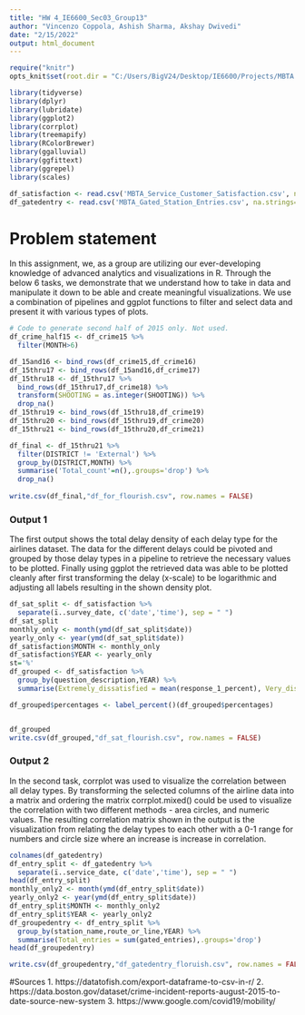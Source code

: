 ```yaml
---
title: "HW 4_IE6600_Sec03_Group13"
author: "Vincenzo Coppola, Ashish Sharma, Akshay Dwivedi"
date: "2/15/2022"
output: html_document
---
```


```r
require("knitr")
opts_knit$set(root.dir = "C:/Users/BigV24/Desktop/IE6600/Projects/MBTA Performance")
```

```r
library(tidyverse)
library(dplyr)
library(lubridate)
library(ggplot2)
library(corrplot)
library(treemapify)
library(RColorBrewer)
library(ggalluvial)
library(ggfittext)
library(ggrepel)
library(scales)
```

```r
df_satisfaction <- read.csv('MBTA_Service_Customer_Satisfaction.csv', na.strings="")
df_gatedentry <- read.csv('MBTA_Gated_Station_Entries.csv', na.strings="")
```

# Problem statement
In this assignment, we, as a group are utilizing our ever-developing  knowledge of advanced analytics and visualizations in R. Through the below 6 tasks, we demonstrate that we understand how to take in data and manipulate it down to be able and create meaningful visualizations. We use a combination of pipelines and ggplot functions to filter and select data and present it with various types of plots.

```r
# Code to generate second half of 2015 only. Not used.
df_crime_half15 <- df_crime15 %>% 
  filter(MONTH>6)

df_15and16 <- bind_rows(df_crime15,df_crime16)
df_15thru17 <- bind_rows(df_15and16,df_crime17)
df_15thru18 <- df_15thru17 %>% 
  bind_rows(df_15thru17,df_crime18) %>% 
  transform(SHOOTING = as.integer(SHOOTING)) %>% 
  drop_na()
df_15thru19 <- bind_rows(df_15thru18,df_crime19)
df_15thru20 <- bind_rows(df_15thru19,df_crime20)
df_15thru21 <- bind_rows(df_15thru20,df_crime21)

df_final <- df_15thru21 %>%
  filter(DISTRICT != 'External') %>% 
  group_by(DISTRICT,MONTH) %>% 
  summarise('Total_count'=n(),.groups='drop') %>% 
  drop_na()
  
write.csv(df_final,"df_for_flourish.csv", row.names = FALSE)
```

### Output 1
The first output shows the total delay density of each delay type for the airlines dataset. The data for the different delays could be pivoted and grouped by those delay types in a pipeline to retrieve the necessary values to be plotted. Finally using ggplot the retrieved data was able to be plotted cleanly after first transforming the delay (x-scale) to be logarithmic and adjusting all labels resulting in the shown density plot. 

```r
df_sat_split <- df_satisfaction %>% 
  separate(ï..survey_date, c('date','time'), sep = " ")
df_sat_split
monthly_only <- month(ymd(df_sat_split$date))
yearly_only <- year(ymd(df_sat_split$date))
df_satisfaction$MONTH <- monthly_only
df_satisfaction$YEAR <- yearly_only
st='%'
df_grouped <- df_satisfaction %>% 
  group_by(question_description,YEAR) %>% 
  summarise(Extremely_dissatisfied = mean(response_1_percent), Very_dissatisfied = mean(response_2_percent), Somewhat_dissatisfied = mean(response_3_percent), Neutral = mean(response_4_percent), Somewhat_satisfied = mean(response_5_percent), Very_satisfied = mean(response_6_percent), Extremely_satisfied= mean(response_7_percent),.groups='drop') %>% pivot_longer(c(Extremely_dissatisfied:Extremely_satisfied),names_to = "responses",values_to = 'percentages')

df_grouped$percentages <- label_percent()(df_grouped$percentages)


df_grouped
write.csv(df_grouped,"df_sat_flourish.csv", row.names = FALSE)
```

### Output 2
In the second task, corrplot was used to visualize the correlation between all delay types. By transforming the selected columns of the airline data into a matrix and ordering the matrix corrplot.mixed() could be used to visualize the correlation with two different methods - area circles, and numeric values. The resulting correlation matrix shown in the output is the visualization from relating the delay types to each other with a 0-1 range for numbers and circle size where an increase is increase in correlation.

```r
colnames(df_gatedentry)
df_entry_split <- df_gatedentry %>% 
  separate(ï..service_date, c('date','time'), sep = " ")
head(df_entry_split)
monthly_only2 <- month(ymd(df_entry_split$date))
yearly_only2 <- year(ymd(df_entry_split$date))
df_entry_split$MONTH <- monthly_only2
df_entry_split$YEAR <- yearly_only2
df_groupedentry <- df_entry_split %>% 
  group_by(station_name,route_or_line,YEAR) %>% 
  summarise(Total_entries = sum(gated_entries),.groups='drop')
head(df_groupedentry)  

write.csv(df_groupedentry,"df_gatedentry_floruish.csv", row.names = FALSE)
```

#Sources
1. https://datatofish.com/export-dataframe-to-csv-in-r/
2. https://data.boston.gov/dataset/crime-incident-reports-august-2015-to-date-source-new-system
3. https://www.google.com/covid19/mobility/


